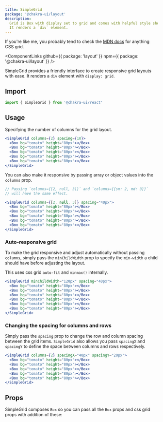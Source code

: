 ```yaml
---
title: SimpleGrid
package: '@chakra-ui/layout'
description:
  Grid is Box with display set to grid and comes with helpful style shorthand.
  It renders a `div` element.
---
```


If you're like me, you probably tend to check the
[MDN docs](https://developer.mozilla.org/en-US/docs/Web/CSS/CSS_Grid_Layout) for
anything CSS grid.

<ComponentLinks
  github={{ package: 'layout' }}
  npm={{ package: '@chakra-ui/layout' }}
/>

SimpleGrid provides a friendly interface to create responsive grid layouts with
ease. It renders a `div` element with `display: grid`.

## Import

```js
import { SimpleGrid } from '@chakra-ui/react'
```

## Usage

Specifying the number of columns for the grid layout.

```jsx
<SimpleGrid columns={2} spacing={10}>
  <Box bg="tomato" height="80px"></Box>
  <Box bg="tomato" height="80px"></Box>
  <Box bg="tomato" height="80px"></Box>
  <Box bg="tomato" height="80px"></Box>
  <Box bg="tomato" height="80px"></Box>
</SimpleGrid>
```

You can also make it responsive by passing array or object values into the
`columns` prop.

```jsx
// Passing `columns={[2, null, 3]}` and `columns={{sm: 2, md: 3}}`
// will have the same effect.

<SimpleGrid columns={[2, null, 3]} spacing="40px">
  <Box bg="tomato" height="80px"></Box>
  <Box bg="tomato" height="80px"></Box>
  <Box bg="tomato" height="80px"></Box>
  <Box bg="tomato" height="80px"></Box>
  <Box bg="tomato" height="80px"></Box>
</SimpleGrid>
```

### Auto-responsive grid

To make the grid responsive and adjust automatically without passing `columns`,
simply pass the `minChildWidth` prop to specify the `min-width` a child should
have before adjusting the layout.

This uses css grid `auto-fit` and `minmax()` internally.

```jsx
<SimpleGrid minChildWidth="120px" spacing="40px">
  <Box bg="tomato" height="80px"></Box>
  <Box bg="tomato" height="80px"></Box>
  <Box bg="tomato" height="80px"></Box>
  <Box bg="tomato" height="80px"></Box>
  <Box bg="tomato" height="80px"></Box>
  <Box bg="tomato" height="80px"></Box>
</SimpleGrid>
```

### Changing the spacing for columns and rows

Simply pass the `spacing` prop to change the row and column spacing between the
grid items. `SimpleGrid` also allows you pass `spacingX` and `spacingY` to
define the space between columns and rows respectively.

```jsx
<SimpleGrid columns={2} spacingX="40px" spacingY="20px">
  <Box bg="tomato" height="80px"></Box>
  <Box bg="tomato" height="80px"></Box>
  <Box bg="tomato" height="80px"></Box>
  <Box bg="tomato" height="80px"></Box>
  <Box bg="tomato" height="80px"></Box>
</SimpleGrid>
```

## Props

SimpleGrid composes `Box` so you can pass all the `Box` props and css grid props
with addition of these:

<PropsTable of="SimpleGrid" />
